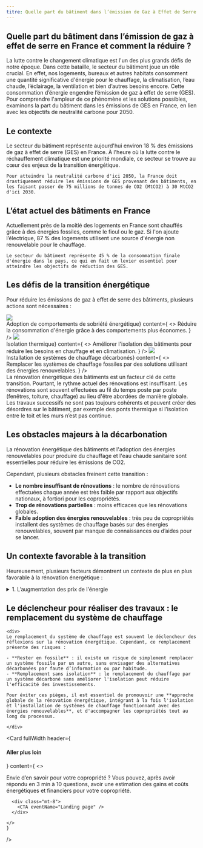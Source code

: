 ```yaml
---
titre: Quelle part du bâtiment dans l’émission de Gaz à Effet de Serre (GES) en France et comment la réduire ?
---
```


 
<div class="mt-16" />

## Quelle part du bâtiment dans l’émission de gaz à effet de serre en France et comment la réduire ?

<div className="grid grid-cols-[minmax(230px,_1fr)_minmax(50px,_177px)] gap-2 md:gap-8">
  <div>
    La lutte contre le changement climatique est l'un des plus grands défis de notre époque. Dans cette bataille, le secteur du bâtiment joue un rôle crucial. En effet, nos logements, bureaux et autres habitats consomment une quantité significative d'énergie pour le chauffage, la climatisation, l’eau chaude, l’éclairage, la ventilation et bien d’autres besoins encore. Cette consommation d’énergie engendre l’émission de gaz à effet de serre (GES). Pour comprendre l'ampleur de ce phénomène et les solutions possibles, examinons la part du bâtiment dans les émissions de GES en France, en lien avec les objectifs de neutralité carbone pour 2050.
  </div>

  <div>
    <BuildingImage />
  </div>

</div>

<div class="mt-32" />

## Le contexte
<div className="grid grid-cols-[minmax(230px,_1fr)_minmax(50px,_177px)] gap-2 md:gap-8">
  <div>
    Le secteur du bâtiment représente aujourd'hui environ 18 % des émissions de gaz à effet de serre (GES) en France. À l'heure où la lutte contre le réchauffement climatique est une priorité mondiale, ce secteur se trouve au cœur des enjeux de la transition énergétique. 
    
    Pour atteindre la neutralité carbone d'ici 2050, la France doit drastiquement réduire les émissions de GES provenant des bâtiments, en les faisant passer de 75 millions de tonnes de CO2 (MtCO2) à 30 MtCO2 d'ici 2030.
  </div>

  <div>
    <CheeseImage />
  </div>
</div>

<div class="mt-32" />

## L’état actuel des bâtiments en France

<div className="grid grid-cols-[minmax(50px,_177px)_minmax(230px,_1fr)] gap-2 md:gap-8">

  <div>
    <TargetImage />
  </div>

  <div>
    Actuellement près de la moitié des logements en France sont chauffés grâce à des énergies fossiles, comme le fioul ou le gaz. Si l'on ajoute l’électrique, 87 % des logements utilisent une source d'énergie non renouvelable pour le chauffage. 

    Le secteur du bâtiment représente 45 % de la consommation finale d'énergie dans le pays, ce qui en fait un levier essentiel pour atteindre les objectifs de réduction des GES.
  </div>


</div>

<div class="mt-32" />

## Les défis de la transition énergétique

Pour réduire les émissions de gaz à effet de serre des bâtiments, plusieurs actions sont nécessaires :

<div class="grid place-content-center grid-col-1 md:grid-cols-3 mt-2 gap-8">
    <Card
    header={<h4><img src="/landing/leaf.svg" className="w-[80px] h-[80px]"/><br/>Adoption de comportements de sobriété énergétique</h4>}
    content={
      <>
      Réduire la consommation d'énergie grâce à des comportements plus économes.
      </>
    }
    />
    <Card
    header={<h4><img src="/landing/house.svg" className="w-[80px] h-[80px]"/><br/>Isolation thermique</h4>}
    content={
      <>
      Améliorer l'isolation des bâtiments pour réduire les besoins en chauffage et en climatisation.
      </>
    }
    />
    <Card
    header={<h4><img src="/landing/environment.svg" className="w-[80px] h-[80px]"/><br/>Installation de systèmes de chauffage décarbonés</h4>}
    content={
      <>
      Remplacer les systèmes de chauffage fossiles par des solutions utilisant des énergies renouvelables.
      </>
    }
    />
</div>

<div class="mt-12" />

<div>    
La rénovation énergétique des bâtiments est un facteur clé de cette transition. Pourtant, le rythme actuel des rénovations est insuffisant. Les rénovations sont souvent effectuées au fil du temps poste par poste (fenêtres, toiture, chauffage) au lieu d'être abordées de manière globale. Les travaux successifs ne sont pas toujours cohérents et peuvent créer des désordres sur le bâtiment, par exemple des ponts thermique si l’isolation entre le toit et les murs n’est pas continue.
</div>

<div class="mt-32" />

## Les obstacles majeurs à la décarbonation

La rénovation énergétique des bâtiments et l'adoption des énergies renouvelables pour produire du chauffage et l'eau chaude sanitaire sont essentielles pour réduire les émissions de CO2. 

Cependant, plusieurs obstacles freinent cette transition :

- **Le nombre insuffisant de rénovations** : le nombre de rénovations effectuées chaque année est très faible par rapport aux objectifs nationaux, à fortiori pour les copropriétés.
- **Trop de rénovations partielles** : moins efficaces que les rénovations globales.
- **Faible adoption des énergies renouvelables** : très peu de copropriétés installent des systèmes de chauffage basés sur des énergies renouvelables, souvent par manque de connaissances ou d’aides pour se lancer.

<div class="mt-32" />

## Un contexte favorable à la transition

Heureusement, plusieurs facteurs démontrent un contexte de plus en plus favorable à la rénovation énergétique :

<div className="grid grid-col-1 md:grid-cols-[1fr_minmax(100px,_200px)] gap-8">

  <div className="space-y-8">
    <details className="space-y-4">
      <summary className="text-xl font-bold">1. L’augmentation des prix de l'énergie</summary>

      La hausse des coûts des énergies fossiles incite à rechercher des alternatives plus économiques.

    </details>

    <details className="space-y-4">
      <summary className="text-xl font-bold">2. Les réglementations et les lois</summary>

      Les réglementations de plus en plus strictes obligent les propriétaires à se conformer à des normes énergétiques élevées.
      
    </details>

    <details className="space-y-4">
      <summary className="text-xl font-bold">3. La conscience écologique croissante</summary>

      Les préoccupations environnementales et le désir de contribuer à la lutte contre le changement climatique poussent de plus en plus de personnes à envisager des rénovations énergétiques.
      
    </details>

    <details className="space-y-4">
      <summary className="text-xl font-bold">4. Le confort et la nécessaire adaptation au changement climatique </summary>

      Les températures extrêmes, notamment en été, rendent la rénovation énergétique attractive pour améliorer le confort thermique des logements.
    </details>

    <details className="space-y-4">
      <summary className="text-xl font-bold">5. La disponibilité des aides publiques</summary>

      L’État soutient la rénovation énergétique à travers des aides financières (MaPrimeRénov’ et CEE par exemple) et des services publics d’accompagnement gratuits (France Rénov’).                                                    
    </details>
  </div>

  <div className="hidden md:flex items-center">
    <SunImage />
  </div>
</div>

<div class="mt-32" />

## Le déclencheur pour réaliser des travaux : le remplacement du système de chauffage


<div className="grid grid-cols-[minmax(230px,_1fr)_minmax(50px,_177px)] gap-2 md:gap-8">

    <div>
    Le remplacement du système de chauffage est souvent le déclencheur des réflexions sur la rénovation énergétique. Cependant, ce remplacement présente des risques :

    - **Rester en fossile** : il existe un risque de simplement remplacer un système fossile par un autre, sans envisager des alternatives décarbonées par faute d’information ou par habitude.
    - **Remplacement sans isolation** : le remplacement du chauffage par un système décarboné sans améliorer l'isolation peut réduire l'efficacité des investissements.

    Pour éviter ces pièges, il est essentiel de promouvoir une **approche globale de la rénovation énergétique, intégrant à la fois l'isolation et l'installation de systèmes de chauffage fonctionnant avec des énergies renouvelables**, et d'accompagner les copropriétés tout au long du processus.

    </div>

  <div className="flex items-end">
    <PlantImage />
  </div>
  
</div>
<div class="mt-10" />

<Card
    fullWidth
    header={<h4>Aller plus loin</h4>}
    content={
      <>
        <p>
        Envie d’en savoir pour votre copropriété ? Vous pouvez, après avoir répondu en 3 min à 10 questions, avoir une estimation des gains et coûts énergétiques et financiers pour votre copropriété.
        </p>


      <div class="mt-8">
        <CTA eventName="Landing page" />
      </div>

    </>
    }
 />
